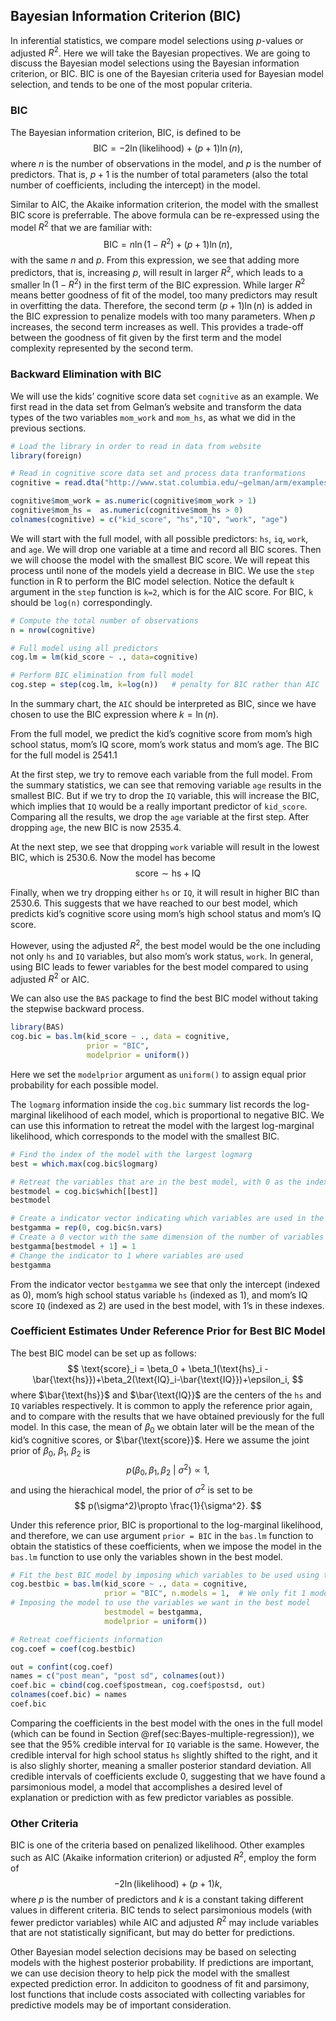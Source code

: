## Bayesian Information Criterion (BIC)

In inferential statistics, we compare model selections using $p$-values or adjusted $R^2$. Here we will take the Bayesian propectives. We are going to discuss the Bayesian model selections using the Bayesian information criterion, or BIC. BIC is one of the Bayesian criteria used for Bayesian model selection, and tends to be one of the most popular criteria. 


### BIC

The Bayesian information criterion, BIC, is defined to be
$$ \text{BIC} = -2\ln(\text{likelihood}) + (p+1)\ln(n), $$
where $n$ is the number of observations in the model, and $p$ is the number of predictors. That is, $p+1$ is the number of total parameters (also the total number of coefficients, including the intercept) in the model.

Similar to AIC, the Akaike information criterion, the model with the smallest BIC score is preferrable. The above formula can be re-expressed using the model $R^2$ that we are familiar with:
$$ \text{BIC} = n\ln(1-R^2)+(p+1)\ln(n), $$
with the same $n$ and $p$. From this expression, we see that adding more predictors, that is, increasing $p$, will result in larger $R^2$, which leads to a smaller $\ln(1-R^2)$ in the first term of the BIC expression. While larger $R^2$ means better goodness of fit of the model, too many predictors may result in overfitting the data. Therefore, the second term $(p+1)\ln(n)$ is added in the BIC expression to penalize models with too many parameters. When $p$ increases, the second term increases as well. This provides a trade-off between the goodness of fit given by the first term and the model complexity represented by the second term.

### Backward Elimination with BIC

We will use the kids' cognitive score data set `cognitive` as an example. We first read in the data set from Gelman's website and transform the data types of the two variables `mom_work` and `mom_hs`, as what we did in the previous sections.

```r
# Load the library in order to read in data from website
library(foreign)    

# Read in cognitive score data set and process data tranformations
cognitive = read.dta("http://www.stat.columbia.edu/~gelman/arm/examples/child.iq/kidiq.dta")

cognitive$mom_work = as.numeric(cognitive$mom_work > 1)
cognitive$mom_hs =  as.numeric(cognitive$mom_hs > 0)
colnames(cognitive) = c("kid_score", "hs","IQ", "work", "age")
```

We will start with the full model, with all possible predictors: `hs`, `iq`, `work`, and `age`. We will drop one variable at a time and record all BIC scores. Then we will choose the model with the smallest BIC score. We will repeat this process until none of the models yield a decrease in BIC. We use the `step` function in R to perform the BIC model selection. Notice the default `k` argument in the `step` function is `k=2`, which is for the AIC score. For BIC, `k` should be `log(n)` correspondingly.

```r
# Compute the total number of observations
n = nrow(cognitive)

# Full model using all predictors
cog.lm = lm(kid_score ~ ., data=cognitive)

# Perform BIC elimination from full model
cog.step = step(cog.lm, k=log(n))   # penalty for BIC rather than AIC
```

In the summary chart, the `AIC` should be interpreted as BIC, since we have chosen to use the BIC expression where $k=\ln(n)$.

From the full model, we predict the kid's cognitive score from mom's high school status, mom's IQ score, mom's work status and mom's age. The BIC for the full model is 2541.1 <!--(from the row starting with `<none>`).-->

At the first step, we try to remove each variable from the full model. From the summary statistics, we can see that removing variable `age` results in the smallest BIC. But if we try to drop the `IQ` variable, this will increase the BIC, which implies that `IQ` would be a really important predictor of `kid_score`. Comparing all the results, we drop the `age` variable at the first step. After dropping `age`, the new BIC is now 2535.4.

At the next step, we see that dropping `work` variable will result in the lowest BIC, which is 2530.6. Now the model has become
$$ \text{score} \sim \text{hs} + \text{IQ} $$

Finally, when we try dropping either `hs` or `IQ`, it will result in higher BIC than 2530.6. This suggests that we have reached to our best model, which predicts kid's cognitive score using mom's high school status and mom's IQ score. 

However, using the adjusted $R^2$, the best model would be the one including not only `hs` and `IQ` variables, but also mom's work status, `work`. In general, using BIC leads to fewer variables for the best model compared to using adjusted $R^2$ or AIC.

We can also use the `BAS` package to find the best BIC model without taking the stepwise backward process.
```r
library(BAS)
cog.bic = bas.lm(kid_score ~ ., data = cognitive,
                 prior = "BIC",
                 modelprior = uniform())
```
Here we set the `modelprior` argument as `uniform()` to assign equal prior probability for each possible model.

The `logmarg` information inside the `cog.bic` summary list records the log-marginal likelihood of each model, which is proportional to negative BIC. We can use this information to retreat the model with the largest log-marginal likelihood, which corresponds to the model with the smallest BIC. 

```r
# Find the index of the model with the largest logmarg
best = which.max(cog.bic$logmarg)

# Retreat the variables that are in the best model, with 0 as the index of the intercept
bestmodel = cog.bic$which[[best]]
bestmodel

# Create a indicator vector indicating which variables are used in the best model
bestgamma = rep(0, cog.bic$n.vars) 
# Create a 0 vector with the same dimension of the number of variables in the full model
bestgamma[bestmodel + 1] = 1  
# Change the indicator to 1 where variables are used
bestgamma
```

From the indicator vector `bestgamma` we see that only the intercept (indexed as 0), mom's high school status variable `hs` (indexed as 1), and mom's IQ score `IQ` (indexed as 2) are used in the best model, with 1's in these indexes.


### Coefficient Estimates Under Reference Prior for Best BIC Model

The best BIC model can be set up as follows:
$$ \text{score}_i = \beta_0 + \beta_1(\text{hs}_i - \bar{\text{hs}})+\beta_2(\text{IQ}_i-\bar{\text{IQ}})+\epsilon_i, $$
where $\bar{\text{hs}}$ and $\bar{\text{IQ}}$ are the centers of the `hs` and `IQ` variables respectively. It is common to apply the reference prior again, and to compare with the results that we have obtained previously for the full model. In this case, the mean of $\beta_0$ we obtain later will be the mean of the kid's cognitive scores, or $\bar{\text{score}}$. Here we assume the joint prior of $\beta_0,\ \beta_1,\ \beta_2$ is
$$ p(\beta_0,\beta_1,\beta_2~|~\sigma^2) \propto 1, $$
and using the hierachical model, the prior of $\sigma^2$ is set to be
$$ p(\sigma^2)\propto \frac{1}{\sigma^2}. $$

Under this reference prior, BIC is proportional to the log-marginal likelihood, and therefore, we can use argument `prior = BIC` in the `bas.lm` function to obtain the statistics of these coefficients, when we impose the model in the `bas.lm` function to use only the variables shown in the best model.
```r
# Fit the best BIC model by imposing which variables to be used using the indicators
cog.bestbic = bas.lm(kid_score ~ ., data = cognitive,
                     prior = "BIC", n.models = 1,  # We only fit 1 model
# Imposing the model to use the variables we want in the best model
                     bestmodel = bestgamma,        
                     modelprior = uniform())

# Retreat coefficients information
cog.coef = coef(cog.bestbic)

out = confint(cog.coef)
names = c("post mean", "post sd", colnames(out))
coef.bic = cbind(cog.coef$postmean, cog.coef$postsd, out)
colnames(coef.bic) = names
coef.bic
```

Comparing the coefficients in the best model with the ones in the full model (which can be found in Section \@ref(sec:Bayes-multiple-regression)), we see that the 95\% credible interval for `IQ` variable is the same. However, the credible interval for high school status `hs` slightly shifted to the right, and it is also slighly shorter, meaning a smaller posterior standard deviation. All credible intervals of coefficients exclude 0, suggesting that we have found a parsimonious model, a model that accomplishes a desired level of explanation or prediction with as few predictor variables as possible.

### Other Criteria

BIC is one of the criteria based on penalized likelihood. Other examples such as AIC (Akaike information criterion) or adjusted $R^2$, employ the form of 
$$ -2\ln(\text{likelihood}) + (p+1)k,$$
where $p$ is the number of predictors and $k$ is a constant taking different values in different criteria. BIC tends to select parsimonious models (with fewer predictor variables) while AIC and adjusted $R^2$ may include variables that are not statistically significant, but may do better for predictions.

Other Bayesian model selection decisions may be based on selecting models with the highest posterior probability. If predictions are important, we can use decision theory to help pick the model with the smallest expected prediction error. In addiciton to goodness of fit and parsimony, lost functions that include costs associated with collecting variables for predictive models may be of important consideration. 




